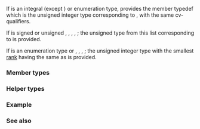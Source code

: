 {{cpp/title|make_unsigned}}
{{cpp/meta/navbar}}
{{dcl begin}}
{{dcl header|type_traits}}
{{dcl|since=c++11|1=
template&lt; class T &gt;
struct make_unsigned;
}}
{{dcl end}}

If {{tt|T}} is an integral (except {{c/core|bool}}) or enumeration type, provides the member typedef {{tt|type}} which is the unsigned integer type corresponding to {{tt|T}}, with the same cv-qualifiers.

If {{tt|T}} is signed or unsigned {{c/core|char}}, {{c/core|short}}, {{c/core|int}}, {{c/core|long}}, {{c/core|long long}}; the unsigned type from this list corresponding to {{tt|T}} is provided.

If {{tt|T}} is an enumeration type or {{c/core|char}}, {{c/core|wchar_t}}{{rev inl|since=c++20|, {{c/core|char8_t}}}}, {{c/core|char16_t}}, {{c/core|char32_t}}; the unsigned integer type with the smallest [[cpp/language/implicit conversion#Integral promotion|rank]] having the same {{tt|sizeof}} as {{tt|T}} is provided.

{{rrev multi|until1=c++20
|rev1=Otherwise, the behavior is undefined.
|rev2=Otherwise, the program is ill-formed.
}}

{{cpp/types/nospec}}

===Member types===
{{dsc begin}}
{{dsc hitem|Name|Definition}}
{{dsc|{{tt|type}}|the unsigned integer type corresponding to {{tt|T}}}}
{{dsc end}}

===Helper types===
{{dcl begin}}
{{dcl|since=c++14|1=
template&lt; class T &gt;
using make_unsigned_t = typename make_unsigned&lt;T&gt;::type;
}}
{{dcl end}}

===Example===
{{example
|code=
#include &lt;type_traits&gt;

int main()
{
    using uchar_type = std::make_unsigned_t&lt;char&gt;;
    using uint_type  = std::make_unsigned_t&lt;int&gt;;
    using ulong_type = std::make_unsigned_t&lt;volatile long&gt;;
    
    static_assert(
        std::is_same_v&lt;uchar_type, unsigned char&gt; and
        std::is_same_v&lt;uint_type, unsigned int&gt; and
        std::is_same_v&lt;ulong_type, volatile unsigned long&gt;
    );
}
}}

===See also===
{{dsc begin}}
{{dsc inc|cpp/types/dsc is_signed}}
{{dsc inc|cpp/types/dsc is_unsigned}}
{{dsc inc|cpp/types/dsc make_signed}}
{{dsc end}}

{{langlinks|de|es|fr|it|ja|pt|ru|zh}}
